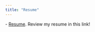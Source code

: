 ```yaml
---
title: "Resume"
---
```


\- [Resume](https://www.faustinefan.com/_files/ugd/0609b2_c5bf4cd96c764bdd80c2ea0945599b33.pdf?index=true). Review my resume in this link!
